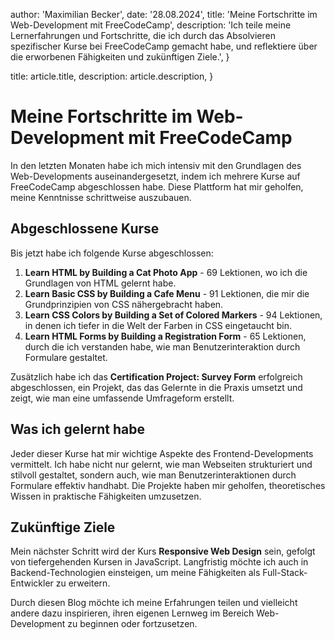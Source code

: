 
  author: 'Maximilian Becker',
  date: '28.08.2024',
  title: 'Meine Fortschritte im Web-Development mit FreeCodeCamp',
  description: 'Ich teile meine Lernerfahrungen und Fortschritte, die ich durch das Absolvieren spezifischer Kurse bei FreeCodeCamp gemacht habe, und reflektiere über die erworbenen Fähigkeiten und zukünftigen Ziele.',
}

  title: article.title,
  description: article.description,
}


# Meine Fortschritte im Web-Development mit FreeCodeCamp

In den letzten Monaten habe ich mich intensiv mit den Grundlagen des Web-Developments auseinandergesetzt, indem ich mehrere Kurse auf FreeCodeCamp abgeschlossen habe. Diese Plattform hat mir geholfen, meine Kenntnisse schrittweise auszubauen.

## Abgeschlossene Kurse

Bis jetzt habe ich folgende Kurse abgeschlossen:

1. **Learn HTML by Building a Cat Photo App** - 69 Lektionen, wo ich die Grundlagen von HTML gelernt habe.
2. **Learn Basic CSS by Building a Cafe Menu** - 91 Lektionen, die mir die Grundprinzipien von CSS nähergebracht haben.
3. **Learn CSS Colors by Building a Set of Colored Markers** - 94 Lektionen, in denen ich tiefer in die Welt der Farben in CSS eingetaucht bin.
4. **Learn HTML Forms by Building a Registration Form** - 65 Lektionen, durch die ich verstanden habe, wie man Benutzerinteraktion durch Formulare gestaltet.

Zusätzlich habe ich das **Certification Project: Survey Form** erfolgreich abgeschlossen, ein Projekt, das das Gelernte in die Praxis umsetzt und zeigt, wie man eine umfassende Umfrageform erstellt.

## Was ich gelernt habe

Jeder dieser Kurse hat mir wichtige Aspekte des Frontend-Developments vermittelt. Ich habe nicht nur gelernt, wie man Webseiten strukturiert und stilvoll gestaltet, sondern auch, wie man Benutzerinteraktionen durch Formulare effektiv handhabt. Die Projekte haben mir geholfen, theoretisches Wissen in praktische Fähigkeiten umzusetzen.

## Zukünftige Ziele

Mein nächster Schritt wird der Kurs **Responsive Web Design** sein, gefolgt von tiefergehenden Kursen in JavaScript. Langfristig möchte ich auch in Backend-Technologien einsteigen, um meine Fähigkeiten als Full-Stack-Entwickler zu erweitern.

Durch diesen Blog möchte ich meine Erfahrungen teilen und vielleicht andere dazu inspirieren, ihren eigenen Lernweg im Bereich Web-Development zu beginnen oder fortzusetzen.
